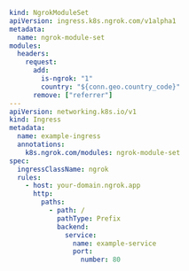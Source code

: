 ```yaml
kind: NgrokModuleSet
apiVersion: ingress.k8s.ngrok.com/v1alpha1
metadata:
  name: ngrok-module-set
modules:
  headers:
    request:
      add:
        is-ngrok: "1"
        country: "${conn.geo.country_code}"
      remove: ["referrer"]
---
apiVersion: networking.k8s.io/v1
kind: Ingress
metadata:
  name: example-ingress
  annotations:
    k8s.ngrok.com/modules: ngrok-module-set
spec:
  ingressClassName: ngrok
  rules:
    - host: your-domain.ngrok.app
      http:
        paths:
          - path: /
            pathType: Prefix
            backend:
              service:
                name: example-service
                port:
                  number: 80
```
